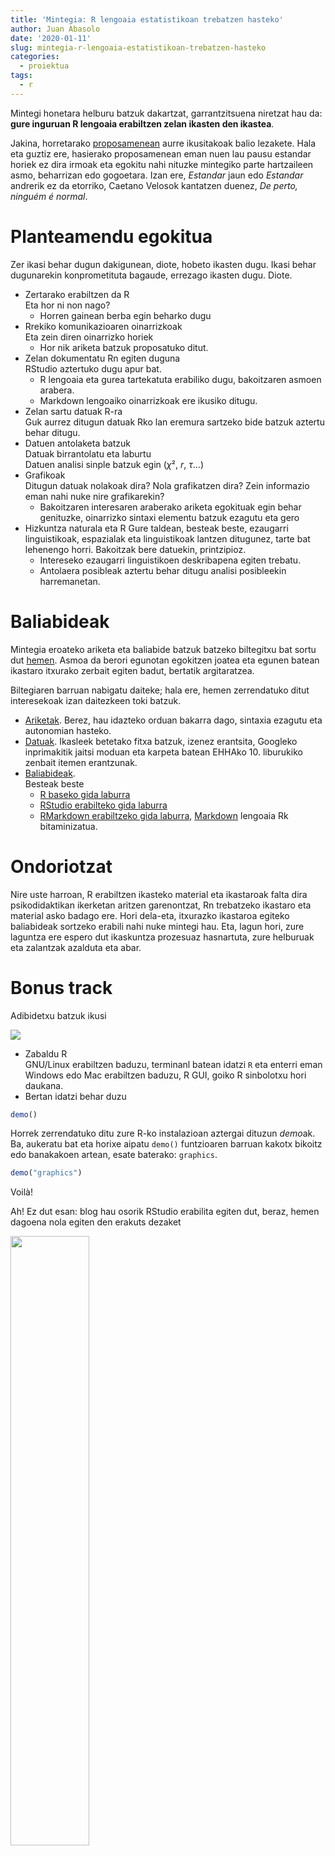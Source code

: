 ```yaml
---
title: 'Mintegia: R lengoaia estatistikoan trebatzen hasteko'
author: Juan Abasolo
date: '2020-01-11'
slug: mintegia-r-lengoaia-estatistikoan-trebatzen-hasteko
categories:
  - proiektua
tags:
  - r
---
```


Mintegi honetara helburu batzuk dakartzat, garrantzitsuena niretzat hau da: **gure inguruan R lengoaia erabiltzen zelan ikasten den ikastea**.

Jakina, horretarako [proposamenean](https://github.com/JuanAbasolo/Rikasi/blob/master/Proposamena.md) aurre ikusitakoak balio lezakete. Hala eta guztiz ere, hasierako proposamenean eman nuen lau pausu estandar horiek ez dira irmoak eta egokitu nahi nituzke mintegiko parte hartzaileen asmo, beharrizan edo gogoetara. Izan ere, *Estandar* jaun edo *Estandar* andrerik ez da etorriko, Caetano Velosok kantatzen duenez, *De perto, ninguém é normal*. 

# Planteamendu egokitua

Zer ikasi behar dugun dakigunean, diote, hobeto ikasten dugu. Ikasi behar dugunarekin konprometituta bagaude, errezago ikasten dugu. Diote.

+ Zertarako erabiltzen da R  
  Eta hor ni non nago?  
  - Horren gainean berba egin beharko dugu
+ Rrekiko komunikazioaren oinarrizkoak  
  Eta zein diren oinarrizko horiek  
  - Hor nik ariketa batzuk proposatuko ditut.
+ Zelan dokumentatu Rn egiten duguna  
  RStudio aztertuko dugu apur bat.
  - R lengoaia eta gurea tartekatuta erabiliko dugu, bakoitzaren asmoen arabera.  
  - Markdown lengoaiko oinarrizkoak ere ikusiko ditugu.
+ Zelan sartu datuak R-ra  
  Guk aurrez ditugun datuak Rko lan eremura sartzeko bide batzuk aztertu behar ditugu.
+ Datuen antolaketa batzuk  
  Datuak birrantolatu eta laburtu  
  Datuen analisi sinple batzuk egin ($\chi²$, $r$, $\tau$...) 
+ Grafikoak  
  Ditugun datuak nolakoak dira? Nola grafikatzen dira? Zein informazio eman nahi nuke nire grafikarekin?  
  - Bakoitzaren interesaren araberako ariketa egokituak egin behar genituzke, oinarrizko sintaxi elementu batzuk ezagutu eta gero  
+ Hizkuntza naturala eta R
  Gure taldean, besteak beste, ezaugarri linguistikoak, espazialak eta linguistikoak lantzen ditugunez, tarte bat lehenengo horri. Bakoitzak bere datuekin, printzipioz.
  - Intereseko ezaugarri linguistikoen deskribapena egiten trebatu.
  - Antolaera posibleak aztertu behar ditugu analisi posibleekin harremanetan.
  
# Baliabideak

Mintegia eroateko ariketa eta baliabide batzuk batzeko biltegitxu bat sortu dut [hemen](https://github.com/JuanAbasolo/Rikasi). Asmoa da berori egunotan egokitzen joatea eta egunen batean ikastaro itxurako zerbait egiten badut, bertatik argitaratzea.

Biltegiaren barruan nabigatu daiteke; hala ere, hemen zerrendatuko ditut interesekoak izan daitezkeen toki batzuk.

+ [Ariketak](https://github.com/JuanAbasolo/Rikasi/tree/master/Testu%20edo%20ariketak). Berez, hau idazteko orduan bakarra dago, sintaxia ezagutu eta autonomian hasteko.
+ [Datuak](https://github.com/JuanAbasolo/Rikasi/tree/master/data/raw). Ikasleek betetako fitxa batzuk, izenez erantsita, Googleko inprimakitik jaitsi moduan eta karpeta batean EHHAko 10. liburukiko zenbait itemen erantzunak.
+ [Baliabideak](https://github.com/JuanAbasolo/Rikasi/tree/master/Kanpoko%20baliabideak).  
  Besteak beste  
  + [R baseko gida laburra](https://github.com/JuanAbasolo/Rikasi/blob/master/Kanpoko%20baliabideak/base-r%5BR%5D.pdf)
  + [RStudio erabilteko gida laburra](https://github.com/JuanAbasolo/Rikasi/blob/master/Kanpoko%20baliabideak/rstudio-IDE-cheatsheet%5BR%5D.pdf)
  + [RMarkdown erabiltzeko gida laburra](https://github.com/JuanAbasolo/Rikasi/blob/master/Kanpoko%20baliabideak/rmarkdown-cheatsheet-2.0.pdf), [Markdown](https://eu.wikipedia.org/wiki/Markdown) lengoaia  Rk bitaminizatua.

# Ondoriotzat

Nire uste harroan, R erabiltzen ikasteko material eta ikastaroak falta dira psikodidaktikan ikerketan aritzen garenontzat, Rn trebatzeko ikastaro eta material asko badago ere. Hori dela-eta, itxurazko ikastaroa egiteko baliabideak sortzeko erabili nahi nuke mintegi hau. Eta, lagun hori, zure laguntza ere espero dut ikaskuntza prozesuaz hasnartuta, zure helburuak eta zalantzak azalduta eta abar.

# **Bonus track**

Adibidetxu batzuk ikusi

![](https://www.r-project.org/Rlogo.png)

+ Zabaldu R  
    GNU/Linux erabiltzen baduzu, terminanl batean idatzi `R` eta enterri eman
    Windows edo Mac erabiltzen baduzu, R GUI, goiko R sinbolotxu hori daukana.
+ Bertan idatzi behar duzu

```r
demo()
```

Horrek zerrendatuko ditu zure R-ko instalazioan aztergai dituzun *demo*ak. Ba, aukeratu bat eta horixe aipatu `demo()` funtzioaren barruan kakotx bikoitz edo banakakoen artean, esate baterako: `graphics`.

```r
demo("graphics")
```

Voilà!

Ah! Ez dut esan: blog hau osorik RStudio erabilita egiten dut, beraz, hemen dagoena nola egiten den erakuts dezaket

![](/post/2020-01-11-mintegia-r-lengoaia-estatistikoan-trebatzen-hasteko_files/2020-01-11_184420.png){width=50%}

# Kontuan izateko bibliografia eta webguneak

R Core Team. (2018). *R: A Language and Environment for Statistical Computing*. R Foundation for Statistical Computing. https://www.R-project.org/

> R Proiektuaren webgunea, bertatik jaitsi behar da beste ezeren aurretik instalateko

RStudio Team. (2019). *RStudio: Integrated Development Environment for R*. RStudio, Inc. http://www.rstudio.com/

> RStudio garatzen daben taldekoen webgunea. Lehenengo behar dogu instalatuta R, gero instalatu ahal dugu RStudio

Paradis, E. (2005). *R for beginners*. E. Paradis. http://cran.r-project.org/doc/contrib/Paradis-rdebuts_en.pdf

> Liburu hori [gaztelaniaz](https://cran.r-project.org/doc/contrib/rdebuts_es.pdf) ere badago, *R para principiantes* izenarekin, baina, kasualitatea?, Mexikoko irakasle batek izen horrekin pasa den urtean beste liburu bat idatzi du:

Mendoza Vega, J. B. (2018). *R para principiantes*. Bosco Mendoza. https://rprincipiantes.boscomendoza.com/

> UNAMeko irakaslea da Bosco Mendoza, interesgarria eta oinarriak antolatzeko ere oso erabilgarria. Webgunetik `.epub` eta `.pdf` formatuetan jaits daiteke.

Amaitzeko, inprimitu [hau](https://github.com/JuanAbasolo/Rikasi/blob/master/Kanpoko%20baliabideak/base-r%5BR%5D.pdf) (goian ere erreferentziatua duzu).
